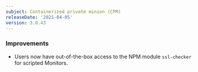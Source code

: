 ```yaml
---
subject: Containerized private minion (CPM)
releaseDate: '2021-04-05'
version: 3.0.43
---
```



### Improvements

* Users now have out-of-the-box access to the NPM module `ssl-checker` for scripted Monitors.

